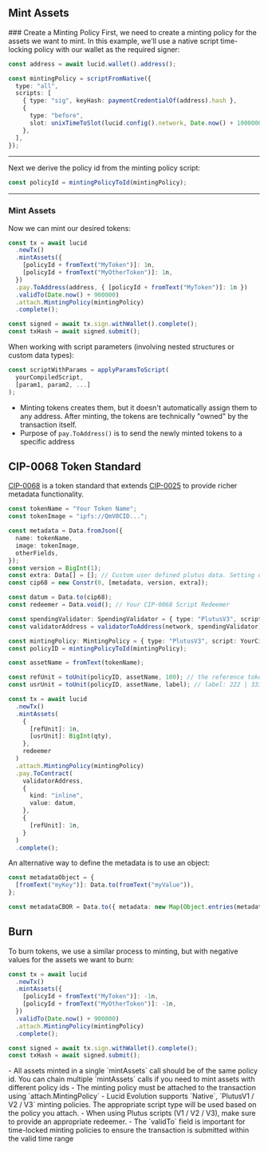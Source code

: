 
## Mint Assets

<Steps>
### Create a Minting Policy
First, we need to create a minting policy for the assets we want to mint. In this example, we'll use a native script time-locking policy with our wallet as the required signer:

```typescript
const address = await lucid.wallet().address();

const mintingPolicy = scriptFromNative({
  type: "all",
  scripts: [
    { type: "sig", keyHash: paymentCredentialOf(address).hash },
    {
      type: "before",
      slot: unixTimeToSlot(lucid.config().network, Date.now() + 1000000),
    },
  ],
});
```

---

Next we derive the policy id from the minting policy script:

```typescript
const policyId = mintingPolicyToId(mintingPolicy);
```

---

### Mint Assets

Now we can mint our desired tokens:

```typescript
const tx = await lucid
  .newTx()
  .mintAssets({
    [policyId + fromText("MyToken")]: 1n,
    [policyId + fromText("MyOtherToken")]: 1n,
  })
  .pay.ToAddress(address, { [policyId + fromText("MyToken")]: 1n })
  .validTo(Date.now() + 900000)
  .attach.MintingPolicy(mintingPolicy)
  .complete();

const signed = await tx.sign.withWallet().complete();
const txHash = await signed.submit();
```

<Callout type="info" emoji="ℹ️">
When working with script parameters (involving nested structures or custom data types):

```typescript
const scriptWithParams = applyParamsToScript(
  yourCompiledScript,
  [param1, param2, ...]
);
```

- Minting tokens creates them, but it doesn't automatically assign them to any address. After minting, the tokens are technically "owned" by the transaction itself.
- Purpose of `pay.ToAddress()` is to send the newly minted tokens to a specific address
  </Callout>

</Steps>

## CIP-0068 Token Standard

[CIP-0068](https://github.com/cardano-foundation/CIPs/tree/master/CIP-0068) is a token standard that extends [CIP-0025](https://github.com/cardano-foundation/CIPs/tree/master/CIP-0025) to provide richer metadata functionality.

```typescript
const tokenName = "Your Token Name";
const tokenImage = "ipfs://QmV0CID...";

const metadata = Data.fromJson({
  name: tokenName,
  image: tokenImage,
  otherFields,
});
const version = BigInt(1);
const extra: Data[] = []; // Custom user defined plutus data. Setting data is optional, but the field is required and needs to be at least Unit/Void: #6.121([])
const cip68 = new Constr(0, [metadata, version, extra]);

const datum = Data.to(cip68);
const redeemer = Data.void(); // Your CIP-0068 Script Redeemer

const spendingValidator: SpendingValidator = { type: "PlutusV3", script: YourCip0068Script };
const validatorAddress = validatorToAddress(network, spendingValidator);

const mintingPolicy: MintingPolicy = { type: "PlutusV3", script: YourCip0068Script }; // might be the same as the spending validator if it's multi-purpose
const policyID = mintingPolicyToId(mintingPolicy);

const assetName = fromText(tokenName);

const refUnit = toUnit(policyID, assetName, 100); // the reference token
const usrUnit = toUnit(policyID, assetName, label); // label: 222 | 333 | 444

const tx = await lucid
  .newTx()
  .mintAssets(
    {
      [refUnit]: 1n,
      [usrUnit]: BigInt(qty),
    },
    redeemer
  )
  .attach.MintingPolicy(mintingPolicy)
  .pay.ToContract(
    validatorAddress,
    {
      kind: "inline",
      value: datum,
    },
    {
      [refUnit]: 1n,
    }
  )
  .complete();
```

<Callout>

An alternative way to define the metadata is to use an object:

```typescript
const metadataObject = {
  [fromText("myKey")]: Data.to(fromText("myValue")),
};

const metadataCBOR = Data.to({ metadata: new Map(Object.entries(metadataObject)), version: 0n }, CIP68Datum);
```

</Callout>

## Burn

To burn tokens, we use a similar process to minting, but with negative values for the assets we want to burn:

```typescript
const tx = await lucid
  .newTx()
  .mintAssets({
    [policyId + fromText("MyToken")]: -1n,
    [policyId + fromText("MyOtherToken")]: -1n,
  })
  .validTo(Date.now() + 900000)
  .attach.MintingPolicy(mintingPolicy)
  .complete();

const signed = await tx.sign.withWallet().complete();
const txHash = await signed.submit();
```

<Callout>
  - All assets minted in a single `mintAssets` call should be of the same policy id. You can chain multiple `mintAssets` calls if you need to mint assets with
  different policy ids - The minting policy must be attached to the transaction using `attach.MintingPolicy` - Lucid Evolution supports `Native`, `PlutusV1 / V2
  / V3` minting policies. The appropriate script type will be used based on the policy you attach. - When using Plutus scripts (V1 / V2 / V3), make sure to
  provide an appropriate redeemer. - The `validTo` field is important for time-locked minting policies to ensure the transaction is submitted within the valid
  time range
</Callout>
